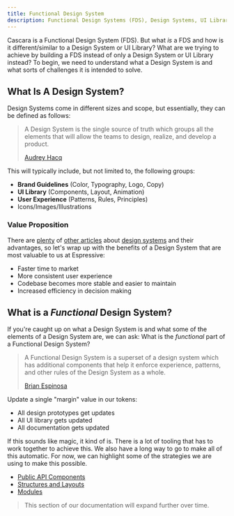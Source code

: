 ```yaml
---
title: Functional Design System
description: Functional Design Systems (FDS), Design Systems, UI Libraries, and what we are trying to achieve.
---
```


Cascara is a Functional Design System (FDS). But what _is_ a FDS and how is it different/similar to a Design System or UI Library? What are we trying to achieve by building a FDS instead of only a Design System or UI Library instead? To begin, we need to understand what a Design System is and what sorts of challenges it is intended to solve.

## What Is A Design System?

Design Systems come in different sizes and scope, but essentially, they can be defined as follows:

> A Design System is the single source of truth which groups all the elements that will allow the teams to design, realize, and develop a product.
>
> <footer>
>   <a href='https://uxdesign.cc/everything-you-need-to-know-about-design-systems-54b109851969'>
>     Audrey Hacq
>   </a>
> </footer>

This will typically include, but not limited to, the following groups:

- **Brand Guidelines** (Color, Typography, Logo, Copy)
- **UI Library** (Components, Layout, Animation)
- **User Experience** (Patterns, Rules, Principles)
- Icons/Images/Illustrations

### Value Proposition

There are [plenty](https://reusserdesign.com/resources/articles/why-should-you-consider-a-design-system) of [other articles](https://www.invisionapp.com/inside-design/guide-to-design-systems/) about [design systems](https://uxdesign.cc/what-the-heck-is-a-design-system-c89a8ea73b0d) and their advantages, so let's wrap up with the benefits of a Design System that are most valuable to us at Espressive:

- Faster time to market
- More consistent user experience
- Codebase becomes more stable and easier to maintain
- Increased efficiency in decision making

## What is a _Functional_ Design System?

If you're caught up on what a Design System is and what some of the elements of a Design System are, we can ask: What is the _functional_ part of a Functional Design System?

> A Functional Design System is a superset of a design system which has additional components that help it enforce experience, patterns, and other rules of the Design System as a whole.
>
> <footer>
>   <a href='https://www.linkedin.com/in/brianjespinosa/'>Brian Espinosa</a>
> </footer>

Update a single "margin" value in our tokens:

- All design prototypes get updates
- All UI library gets updated
- All documentation gets updated

If this sounds like magic, it kind of is. There is a lot of tooling that has to work together to achieve this. We also have a long way to go to make all of this automatic. For now, we can highlight some of the strategies we are using to make this possible.

- [Public API Components](/20-public-api-components)
- [Structures and Layouts](/30-structures-and-layouts)
- [Modules](40-modules)

> This section of our documentation will expand further over time.
